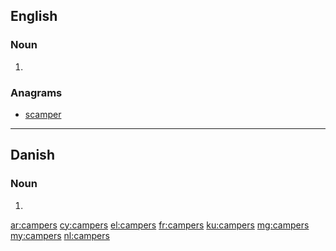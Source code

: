 ==English==

===Noun===
{{head|en|plural}}

# {{plural of|camper|lang=en|nocat=1}}

===Anagrams===
* [[scamper#English|scamper]]

----

==Danish==

===Noun===
{{head|da|noun form|g=c}}

# {{genitive singular indefinite of|camper|lang=da}}

[[ar:campers]]
[[cy:campers]]
[[el:campers]]
[[fr:campers]]
[[ku:campers]]
[[mg:campers]]
[[my:campers]]
[[nl:campers]]